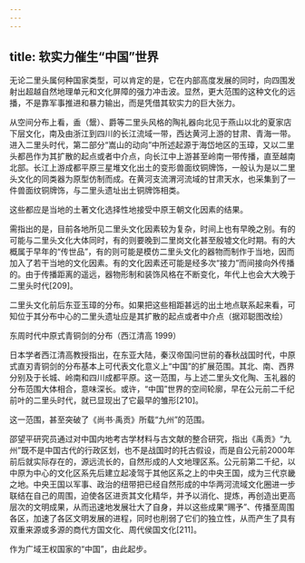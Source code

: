 ```yaml
---
---
---
```

title: 软实力催生“中国”世界
---




无论二里头属何种国家类型，可以肯定的是，它在内部高度发展的同时，向四围发射出超越自然地理单元和文化屏障的强力冲击波。显然，更大范围的这种文化的远播，不是靠军事推进和暴力输出，而是凭借其软实力的巨大张力。

从空间分布上看，盉（鬶）、爵等二里头风格的陶礼器向北见于燕山以北的夏家店下层文化，南及由浙江到四川的长江流域一带，西达黄河上游的甘肃、青海一带。进入二里头时代，第二部分“嵩山的动向”中所述起源于海岱地区的玉璋，又以二里头都邑作为其扩散的起点或者中介点，向长江中上游甚至岭南一带传播，直至越南北部。长江上游成都平原三星堆文化出土的变形兽面纹铜牌饰，一般认为是以二里头文化的同类器为原型仿制而成。在黄河支流渭河流域的甘肃天水，也采集到了一件兽面纹铜牌饰，与二里头遗址出土铜牌饰相类。

这些都应是当地的土著文化选择性地接受中原王朝文化因素的结果。

需指出的是，目前各地所见二里头文化因素较为复杂，时间上也有早晚之别。有的可能与二里头文化大体同时，有的则要晚到二里岗文化甚至殷墟文化时期。有的大概属于早年的“传世品”，有的则可能是模仿二里头文化的器物而制作于当地，因而加入了若干当地的文化因素。有的文化因素还可能是经多次“接力”而间接向外传播的。由于传播距离的遥远，器物形制和装饰风格在不断变化，年代上也会大大晚于二里头时代[209]。



二里头文化前后东亚玉璋的分布。如果把这些相距甚远的出土地点联系起来看，可知位于其分布中心的二里头遗址应是其扩散的起点或者中介点（据邓聪图改绘）





东周时代中原式青铜剑的分布（西江清高 1999）



日本学者西江清高教授指出，在东亚大陆，秦汉帝国问世前的春秋战国时代，中原式直刃青铜剑的分布基本上可代表文化意义上“中国”的扩展范围。其北、南、西界分别及于长城、岭南和四川成都平原。这一范围，与上述二里头文化陶、玉礼器的分布范围大体相合，意味深长。或许，“中国”世界的空间轮廓，早在公元前二千纪前叶的二里头时代，就已显现出了它最早的雏形[210]。

这一范围，甚至突破了《尚书·禹贡》所载“九州”的范围。

邵望平研究员通过对中国内地考古学材料与古文献的整合研究，指出《禹贡》“九州”既不是中国古代的行政区划，也不是战国时的托古假设，而是自公元前2000年前后就实际存在的，源远流长的，自然形成的人文地理区系。公元前第二千纪，以中原为中心的文化区系先后建立起凌驾于其他区系之上的中央王国，成为三代京畿之地。中央王国以军事、政治的纽带把已经自然形成的中华两河流域文化圈进一步联结在自己的周围，迫使各区进贡其文化精华，并予以消化、提炼，再创造出更高层次的文明成果，从而迅速地发展壮大了自身，并以这些成果“赐予”、传播至周围各区，加速了各区文明发展的进程，同时也削弱了它们的独立性，从而产生了具有双重来源或多源的商代方国文化、周代侯国文化[211]。

作为广域王权国家的“中国”，由此起步。